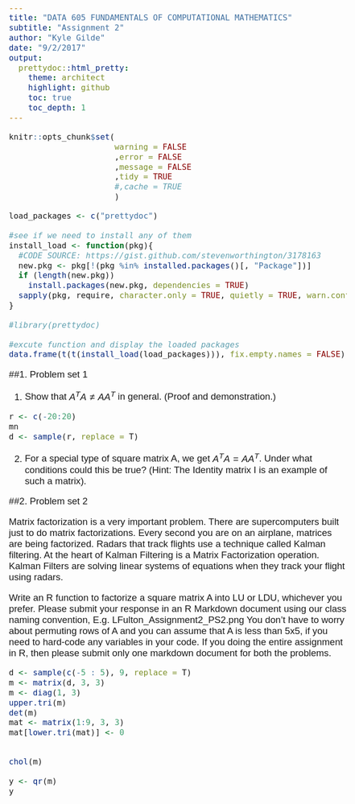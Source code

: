 ```yaml
---
title: "DATA 605 FUNDAMENTALS OF COMPUTATIONAL MATHEMATICS" 
subtitle: "Assignment 2"
author: "Kyle Gilde"
date: "9/2/2017"
output: 
  prettydoc::html_pretty:
    theme: architect
    highlight: github
    toc: true
    toc_depth: 1
---
```

<style type="text/css">
body{
  font-family: Helvetica;
  font-size: 14pt;
}
</style>
<body>
```r
knitr::opts_chunk$set(
                      warning = FALSE
                      ,error = FALSE
                      ,message = FALSE
                      ,tidy = TRUE
                      #,cache = TRUE
                      )
```


```r
load_packages <- c("prettydoc")

#see if we need to install any of them
install_load <- function(pkg){
  #CODE SOURCE: https://gist.github.com/stevenworthington/3178163
  new.pkg <- pkg[!(pkg %in% installed.packages()[, "Package"])]
  if (length(new.pkg)) 
    install.packages(new.pkg, dependencies = TRUE)
  sapply(pkg, require, character.only = TRUE, quietly = TRUE, warn.conflicts = FALSE)
}

#library(prettydoc)

#excute function and display the loaded packages
data.frame(t(t(install_load(load_packages))), fix.empty.names = FALSE)
```

##1. Problem set 1

(1) Show that $A^TA \neq AA^T$ in general. (Proof and demonstration.)

```r
r <- c(-20:20)
mn
d <- sample(r, replace = T)


```


(2) For a special type of square matrix A, we get $A^TA = AA^T$. Under what conditions could this be true? (Hint: The Identity matrix I is an example of such a matrix).


##2. Problem set 2

Matrix factorization is a very important problem. There are supercomputers built just to do matrix factorizations. Every second you are on an airplane, matrices are being factorized. Radars that track flights use a technique called Kalman filtering. At the heart of Kalman Filtering is a Matrix Factorization operation. Kalman Filters are solving linear systems of equations when they track your flight using radars. 

Write an R function to factorize a square matrix A into LU or LDU, whichever you prefer. Please submit your response in an R Markdown document using our class naming convention, E.g. LFulton_Assignment2_PS2.png You don't have to worry about permuting rows of A and you can assume that A is less than 5x5, if you need to hard-code any variables in your code. If you doing the entire assignment in R, then please submit only one markdown document for both the problems.

```r
d <- sample(c(-5 : 5), 9, replace = T)
m <- matrix(d, 3, 3)
m <- diag(1, 3)
upper.tri(m) 
det(m)
mat <- matrix(1:9, 3, 3)
mat[lower.tri(mat)] <- 0


chol(m)

y <- qr(m)
y
```


</body>
